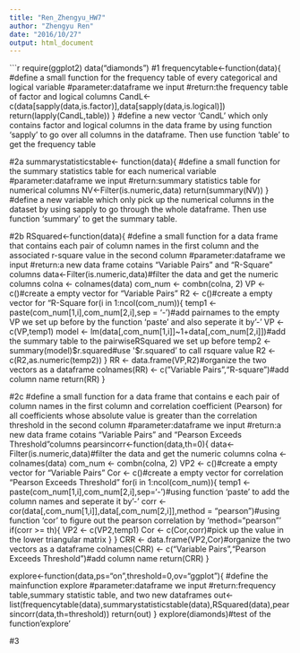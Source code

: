 ```yaml
---
title: "Ren_Zhengyu_HW7"
author: "Zhengyu Ren"
date: "2016/10/27"
output: html_document
---
```


```r
require(ggplot2)
data("diamonds")
#1
frequencytable<-function(data){
#define a small function for the frequency table of every categorical and	logical variable
#parameter:dataframe we input
#return:the frequency table of factor and logical columns
  CandL<-c(data[sapply(data,is.factor)],data[sapply(data,is.logical)])
  return(lapply(CandL,table))
}
#define a new vector 'CandL' which only contains factor and logical columns in the data frame by using function 'sapply' to go over all columns in the dataframe. Then use function 'table' to get the frequency table

#2a
summarystatisticstable<- function(data){
#define a small function for the summary statistics table for each numerical variable
#parameter:dataframe we input
#return:summary statistics table for numerical columns
  NV<-Filter(is.numeric,data)
  return(summary(NV))
}
#define a new variable which only pick up the numerical columns in the dataset by using sapply to go through the whole dataframe. Then use function 'summary' to get the summary table.

#2b
RSquared<-function(data){
#define a small function for a data frame that contains each pair	of column names in the	first	column and the associated r-square value in the second column
#parameter:dataframe we input
#return:a new data frame cotains "Variable Pairs" and "R-Square" columns
  data<-Filter(is.numeric,data)#filter the data and get the numeric columns
  colna <- colnames(data)
  com_num <- combn(colna, 2)
  VP <- c()#create a empty vector for "Variable Pairs"
  R2 <- c()#create a empty vector for "R-Square
  for(i in 1:ncol(com_num)){
    temp1 <- paste(com_num[1,i],com_num[2,i],sep = '-')#add pairnames to the empty VP we set up before by the function 'paste' and also seperate it by'-'
    VP <- c(VP,temp1)
    model <- lm(data[,com_num[1,i]]~1+data[,com_num[2,i]])#add the summary table to the pairwiseRSquared we set up before
    temp2 <- summary(model)$r.squared#use '$r.squared' to call rsquare value
    R2 <- c(R2,as.numeric(temp2))
  }
  RR <- data.frame(VP,R2)#organize the two vectors as a dataframe
  colnames(RR) <- c("Variable Pairs","R-square")#add column name
  return(RR)
}

#2c
#define a small function for a data frame that contains e	each pair	of	column names	in the	first	column and correlation	coefficient	(Pearson)	for	all	coefficients	whose absolute value is	greater than the correlation threshold in the second column
#parameter:dataframe we input
#return:a new data frame cotains "Variable Pairs" and "Pearson Exceeds Threshold"columns
pearsincorr<-function(data,th=0){
  data<-Filter(is.numeric,data)#filter the data and get the numeric columns
  colna <- colnames(data)
  com_num <- combn(colna, 2)
  VP2 <- c()#create a empty vector for "Variable Pairs"
  Cor <- c()#create a empty vector for correlation "Pearson Exceeds Threshold"
  for(i in 1:ncol(com_num)){
    temp1 <- paste(com_num[1,i],com_num[2,i],sep='-')#using function 'paste' to add the column names and seperate it by'-'
    corr <- cor(data[,com_num[1,i]],data[,com_num[2,i]],method = "pearson")#using function 'cor' to figure out the pearson correlation by 'method="pearson"'
    if(corr >= th){
      VP2 <- c(VP2,temp1)
      Cor <- c(Cor,corr)#pick up the value in the lower triangular matrix
    }
  }
  CRR <- data.frame(VP2,Cor)#organize the two vectors as a dataframe
  colnames(CRR) <- c("Variable Pairs","Pearson Exceeds Threshold")#add column name
  return(CRR)
}


explore<-function(data,ps="on",threshold=0,ov="ggplot"){
#define the mainfunction explore
#parameter:dataframe we input
#return:frequency table,summary statistic table, and two new dataframes
  out<-list(frequencytable(data),summarystatisticstable(data),RSquared(data),pearsincorr(data,th=threshold))
  return(out)
}
explore(diamonds)#test of the function'explore'

#3



